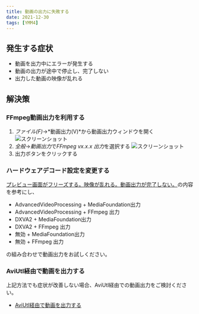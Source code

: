 ```yaml
---
title: 動画の出力に失敗する
date: 2021-12-30
tags: [YMM4]
---
```

## 発生する症状
- 動画を出力中にエラーが発生する
- 動画の出力が途中で停止し、完了しない
- 出力した動画の映像が乱れる

## 解決策
### FFmpeg動画出力を利用する
1. *ファイル(F)*→*動画出力(V)*から動画出力ウィンドウを開く
![スクリーンショット](動画の出力に失敗する_4608.png)
1. *全般*→*動画出力*で*FFmpeg vx.x.x 出力*を選択する
![スクリーンショット](動画の出力に失敗する_4720.png)
1. 出力ボタンをクリックする

### ハードウェアデコード設定を変更する
[プレビュー画面がフリーズする。映像が乱れる。動画出力が完了しない。](/ymm4/faq/editing/プレビュー画面がフリーズする/)の内容を参考にし、

- AdvancedVideoProcessing + MediaFoundation出力
- AdvancedVideoProcessing + FFmpeg 出力
- DXVA2 + MediaFoundation出力
- DXVA2 + FFmpeg 出力
- 無効 + MediaFoundation出力
- 無効 + FFmpeg 出力

の組み合わせで動画出力をお試しください。

### AviUtl経由で動画を出力する
上記方法でも症状が改善しない場合、AviUtl経由での動画出力をご検討ください。
- [AviUtl経由で動画を出力する](/ymm4/faq/動画出力/AviUtl経由で動画を出力する/)
